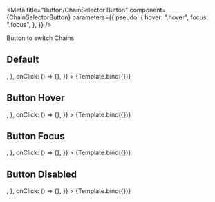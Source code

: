 

<Meta
  title="Button/ChainSelector Button"
  component={ChainSelectorButton}
  parameters={{
    pseudo: {
      hover: ".hover",
      focus: ".focus",
    },
  }}
/>


<Canvas columns={1} withSource="open" withToolbar>
  <Title>ChainSelector Button</Title>
  <Subtitle>Button to switch Chains</Subtitle>

  <h2>Default</h2>
  <Story
    name="ChainSelector Button Default"
    args={{
      chain: {
        name: "OPT",
        icon: <ReactSvg />,
      },
      onClick: () => {},
    }}
  >
    {Template.bind({})}
  </Story>

  <h2>Button Hover</h2>
  <Story
    name="ChainSelector Button Hover"
    args={{
      className: "hover",
      chain: {
        name: "OPT",
        icon: <ReactSvg />,
      },
      onClick: () => {},
    }}
  >
    {Template.bind({})}
  </Story>

  <h2>Button Focus</h2>
  <Story
    name="ChainSelector Button Focus"
    args={{
      className: "focus",
      chain: {
        name: "OPT",
        icon: <ReactSvg />,
      },
      onClick: () => {},
    }}
  >
    {Template.bind({})}
  </Story>

  <h2>Button Disabled</h2>
  <Story
    name="ChainSelector Button Disabled"
    args={{
      disabled: true,
      chain: {
        name: "OPT",
        icon: <ReactSvg />,
      },
      onClick: () => {},
    }}
  >
    {Template.bind({})}
  </Story>
</Canvas>
